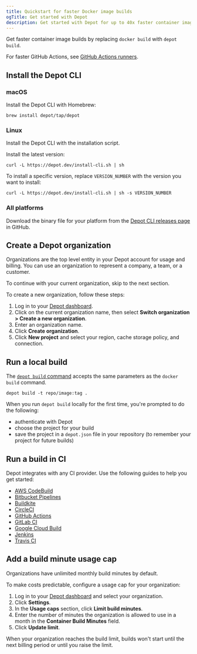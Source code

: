 ```yaml
---
title: Quickstart for faster Docker image builds
ogTitle: Get started with Depot
description: Get started with Depot for up to 40x faster container image builds locally and in CI.
---
```


Get faster container image builds by replacing `docker build` with `depot build`.

For faster GitHub Actions, see [GitHub Actions runners](/docs/github-actions/quickstart).

## Install the Depot CLI

### macOS

Install the Depot CLI with Homebrew:

```shell
brew install depot/tap/depot
```

### Linux

Install the Depot CLI with the installation script.

Install the latest version:

```shell
curl -L https://depot.dev/install-cli.sh | sh
```

To install a specific version, replace `VERSION_NUMBER` with the version you want to install:

```shell
curl -L https://depot.dev/install-cli.sh | sh -s VERSION_NUMBER
```

### All platforms

Download the binary file for your platform from the [Depot CLI releases page](https://github.com/depot/cli/releases) in GitHub.

## Create a Depot organization

Organizations are the top level entity in your Depot account for usage and billing. You can use an organization to represent a company, a team, or a customer.

To continue with your current organization, skip to the next section.

To create a new organization, follow these steps:

1. Log in to your [Depot dashboard](/orgs).
2. Click on the current organization name, then select **Switch organization > Create a new organization**.
3. Enter an organization name.
4. Click **Create organization**.
5. Click **New project** and select your region, cache storage policy, and connection.

## Run a local build

The [`depot build` command](/docs/cli/reference#depot-build) accepts the same parameters as the `docker build` command.

```shell
depot build -t repo/image:tag .
```

When you run `depot build` locally for the first time, you're prompted to do the following:

- authenticate with Depot
- choose the project for your build
- save the project in a `depot.json` file in your repository (to remember your project for future builds)

## Run a build in CI

Depot integrates with any CI provider. Use the following guides to help you get started:

- [AWS CodeBuild](/docs/container-builds/reference/aws-codebuild)
- [Bitbucket Pipelines](/docs/container-builds/reference/bitbucket-pipelines)
- [Buildkite](/docs/container-builds/reference/buildkite)
- [CircleCI](/docs/container-builds/reference/circleci)
- [GitHub Actions](/docs/container-builds/reference/github-actions)
- [GitLab CI](/docs/container-builds/reference/gitlab-ci)
- [Google Cloud Build](/docs/container-builds/reference/google-cloud-build)
- [Jenkins](/docs/container-builds/reference/jenkins)
- [Travis CI](/docs/container-builds/reference/travis-ci)

## Add a build minute usage cap

Organizations have unlimited monthly build minutes by default.

To make costs predictable, configure a usage cap for your organization:

1. Log in to your [Depot dashboard](/orgs) and select your organization.
2. Click **Settings**.
3. In the **Usage caps** section, click **Limit build minutes**.
4. Enter the number of minutes the organization is allowed to use in a month in the **Container Build Minutes** field.
5. Click **Update limit**.

When your organization reaches the build limit, builds won't start until the next billing period or until you raise the limit.
